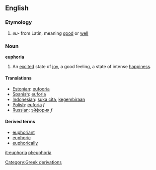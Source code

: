 {{wikipedia}}

== English ==
=== Etymology ===
#''eu-'' from Latin, meaning [[good]] or [[well]]

=== Noun ===
'''euphoria'''

# An [[excited]] state of [[joy]], a good feeling, a state of intense [[happiness]].

==== Translations ====
*[[Estonian]]: [[eufooria]]
*[[Spanish]]: [[euforia]]
*[[Indonesian]]: [[suka cita]], [[gembira|kegembiraan]]
*[[Polish]]: [[euforia]] ''f''
*[[Russian]]: [[эйфория]] ''f''

==== Derived terms ====
* [[euphoriant]]
* [[euphoric]]
* [[euphorically]]

[[Category:Greek derivations]]

[[it:euphoria]]
[[pl:euphoria]]